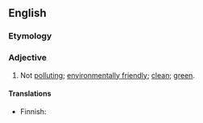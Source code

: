 ==English==

===Etymology===
{{prefix|non|polluting|lang=en}}

===Adjective===
{{en-adj|-}}

# Not [[polluting]]; [[environmentally friendly]]; [[clean]]; [[green]].

====Translations====
{{trans-top|not polluting}}
* Finnish: {{t+|fi|saasteeton}}
{{trans-mid}}
{{trans-bottom}}